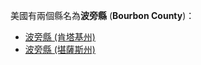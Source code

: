 美國有兩個縣名為'''波旁縣''' ('''Bourbon County''')：
* [[波旁縣_(肯塔基州)|波旁縣 (肯塔基州)]]
* [[波旁縣_(堪薩斯州)|波旁縣 (堪薩斯州)]]
{{disambig|B波旁縣|Cat=三字县名消歧义}}